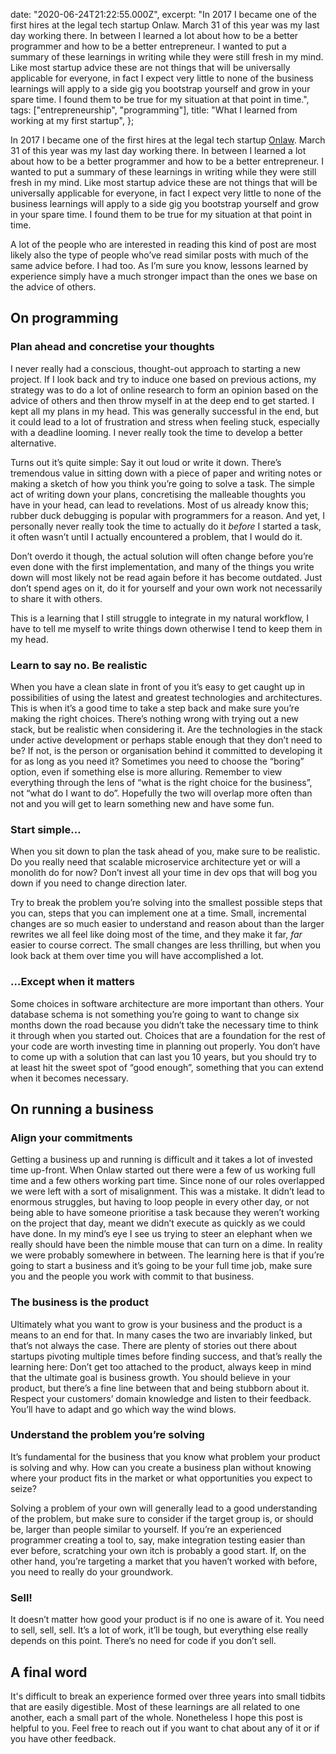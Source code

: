 

  date: "2020-06-24T21:22:55.000Z",
  excerpt:
    "In 2017 I became one of the first hires at the legal tech startup Onlaw. March 31 of this year was my last day working there. In between I learned a lot about how to be a better programmer and how to be a better entrepreneur. I wanted to put a summary of these learnings in writing while they were still fresh in my mind. Like most startup advice these are not things that will be universally applicable for everyone, in fact I expect very little to none of the business learnings will apply to a side gig you bootstrap yourself and grow in your spare time. I found them to be true for my situation at that point in time.",
  tags: ["entrepreneurship", "programming"],
  title: "What I learned from working at my first startup",
};

In 2017 I became one of the first hires at the legal tech startup [Onlaw](https://onlaw.dk). March 31 of this year was my last day working there. In between I learned a lot about how to be a better programmer and how to be a better entrepreneur. I wanted to put a summary of these learnings in writing while they were still fresh in my mind. Like most startup advice these are not things that will be universally applicable for everyone, in fact I expect very little to none of the business learnings will apply to a side gig you bootstrap yourself and grow in your spare time. I found them to be true for my situation at that point in time.

A lot of the people who are interested in reading this kind of post are most likely also the type of people who’ve read similar posts with much of the same advice before. I had too. As I’m sure you know, lessons learned by experience simply have a much stronger impact than the ones we base on the advice of others.

## On programming

### Plan ahead and concretise your thoughts

I never really had a conscious, thought-out approach to starting a new project. If I look back and try to induce one based on previous actions, my strategy was to do a lot of online research to form an opinion based on the advice of others and then throw myself in at the deep end to get started. I kept all my plans in my head. This was generally successful in the end, but it could lead to a lot of frustration and stress when feeling stuck, especially with a deadline looming. I never really took the time to develop a better alternative.

Turns out it’s quite simple: Say it out loud or write it down. There’s tremendous value in sitting down with a piece of paper and writing notes or making a sketch of how you think you’re going to solve a task. The simple act of writing down your plans, concretising the malleable thoughts you have in your head, can lead to revelations. Most of us already know this; rubber duck debugging is popular with programmers for a reason. And yet, I personally never really took the time to actually do it _before_ I started a task, it often wasn’t until I actually encountered a problem, that I would do it.

Don’t overdo it though, the actual solution will often change before you’re even done with the first implementation, and many of the things you write down will most likely not be read again before it has become outdated. Just don’t spend ages on it, do it for yourself and your own work not necessarily to share it with others.

This is a learning that I still struggle to integrate in my natural workflow, I have to tell me myself to write things down otherwise I tend to keep them in my head.

### Learn to say no. Be realistic

When you have a clean slate in front of you it’s easy to get caught up in possibilities of using the latest and greatest technologies and architectures. This is when it’s a good time to take a step back and make sure you’re making the right choices. There’s nothing wrong with trying out a new stack, but be realistic when considering it. Are the technologies in the stack under active development or perhaps stable enough that they don’t need to be? If not, is the person or organisation behind it committed to developing it for as long as you need it? Sometimes you need to choose the “boring” option, even if something else is more alluring. Remember to view everything through the lens of “what is the right choice for the business”, not “what do I want to do”. Hopefully the two will overlap more often than not and you will get to learn something new and have some fun.

### Start simple…

When you sit down to plan the task ahead of you, make sure to be realistic. Do you really need that scalable microservice architecture yet or will a monolith do for now? Don’t invest all your time in dev ops that will bog you down if you need to change direction later.

Try to break the problem you’re solving into the smallest possible steps that you can, steps that you can implement one at a time. Small, incremental changes are so much easier to understand and reason about than the larger rewrites we all feel like doing most of the time, and they make it far, _far_ easier to course correct. The small changes are less thrilling, but when you look back at them over time you will have accomplished a lot.

### …Except when it matters

Some choices in software architecture are more important than others. Your database schema is not something you’re going to want to change six months down the road because you didn’t take the necessary time to think it through when you started out. Choices that are a foundation for the rest of your code are worth investing time in planning out properly. You don’t have to come up with a solution that can last you 10 years, but you should try to at least hit the sweet spot of “good enough”, something that you can extend when it becomes necessary.

## On running a business

### Align your commitments

Getting a business up and running is difficult and it takes a lot of invested time up-front. When Onlaw started out there were a few of us working full time and a few others working part time. Since none of our roles overlapped we were left with a sort of misalignment. This was a mistake. It didn’t lead to enormous struggles, but having to loop people in every other day, or not being able to have someone prioritise a task because they weren’t working on the project that day, meant we didn’t execute as quickly as we could have done. In my mind’s eye I see us trying to steer an elephant when we really should have been the nimble mouse that can turn on a dime. In reality we were probably somewhere in between. The learning here is that if you’re going to start a business and it’s going to be your full time job, make sure you and the people you work with commit to that business.

### The business is the product

Ultimately what you want to grow is your business and the product is a means to an end for that. In many cases the two are invariably linked, but that’s not always the case. There are plenty of stories out there about startups pivoting multiple times before finding success, and that’s really the learning here: Don’t get too attached to the product, always keep in mind that the ultimate goal is business growth. You should believe in your product, but there’s a fine line between that and being stubborn about it. Respect your customers’ domain knowledge and listen to their feedback. You’ll have to adapt and go which way the wind blows.

### Understand the problem you’re solving

It’s fundamental for the business that you know what problem your product is solving and why. How can you create a business plan without knowing where your product fits in the market or what opportunities you expect to seize?

Solving a problem of your own will generally lead to a good understanding of the problem, but make sure to consider if the target group is, or should be, larger than people similar to yourself. If you’re an experienced programmer creating a tool to, say, make integration testing easier than ever before, scratching your own itch is probably a good start. If, on the other hand, you’re targeting a market that you haven’t worked with before, you need to really do your groundwork.

### Sell!

It doesn’t matter how good your product is if no one is aware of it. You need to sell, sell, sell. It’s a lot of work, it’ll be tough, but everything else really depends on this point. There’s no need for code if you don’t sell.

## A final word

It's difficult to break an experience formed over three years into small tidbits that are easily digestible. Most of these learnings are all related to one another, each a small part of the whole. Nonetheless I hope this post is helpful to you. Feel free to reach out if you want to chat about any of it or if you have other feedback.
